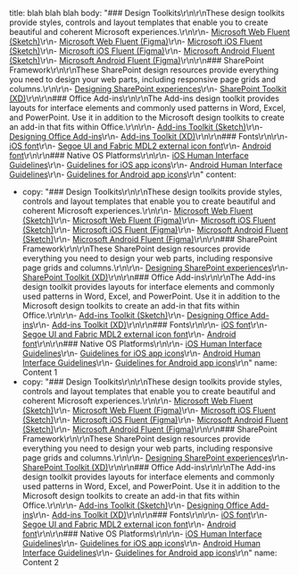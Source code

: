 title: blah blah blah
body: "### Design Toolkits\r\n\r\nThese design toolkits provide styles, controls and layout templates that enable you to create beautiful and coherent Microsoft experiences.\r\n\r\n- [Microsoft Web Fluent (Sketch)](https://aka.ms/FluentToolkits/Web/Sketch)\r\n- [Microsoft Web Fluent (Figma)](https://aka.ms/FluentToolkits/Web/Figma)\r\n- [Microsoft iOS Fluent (Sketch)](https://aka.ms/FluentToolkits/iOS/Sketch)\r\n- [Microsoft iOS Fluent (Figma)](https://aka.ms/FluentToolkits/iOS/Figma)\r\n- [Microsoft Android Fluent (Sketch)](https://aka.ms/FluentToolkits/Android/Sketch)\r\n- [Microsoft Android Fluent (Figma)](https://aka.ms/FluentToolkits/Android/Figma)\r\n\r\n### SharePoint Framework\r\n\r\nThese SharePoint design resources provide everything you need to design your web parts, including responsive page grids and columns.\r\n\r\n- [Designing SharePoint experiences](https://aka.ms/spdesign)\r\n- [SharePoint Toolkit (XD)](https://aka.ms/sharepoint-toolkit)\r\n\r\n### Office Add-ins\r\n\r\nThe Add-ins design toolkit provides layouts for interface elements and commonly used patterns in Word, Excel, and PowerPoint. Use it in addition to the Microsoft design toolkits to create an add-in that fits within Office.\r\n\r\n- [Add-ins Toolkit (Sketch)](https://aka.ms/addins_sketch_toolkit)\r\n- [Designing Office Add-ins](https://docs.microsoft.com/en-us/office/dev/add-ins/design/add-in-design)\r\n- [Add-ins Toolkit (XD)](https://aka.ms/addins_toolkit)\r\n\r\n### Fonts\r\n\r\n- [iOS font](https://developer.apple.com/fonts/)\r\n- [Segoe UI and Fabric MDL2 external icon font](https://aka.ms/WebFluentFonts)\r\n- [Android font](https://fonts.google.com/specimen/Roboto)\r\n\r\n### Native OS Platforms\r\n\r\n- [iOS Human Interface Guidelines](https://developer.apple.com/design/human-interface-guidelines/ios/overview/themes/)\r\n- [Guidelines for iOS app icons](https://developer.apple.com/design/human-interface-guidelines/ios/icons-and-images/app-icon/)\r\n- [Android Human Interface Guidelines](https://developer.android.com/design/)\r\n- [Guidelines for Android app icons](https://developer.android.com/guide/practices/ui_guidelines/icon_design)\r\n"
content:
  - copy: "### Design Toolkits\r\n\r\nThese design toolkits provide styles, controls and layout templates that enable you to create beautiful and coherent Microsoft experiences.\r\n\r\n- [Microsoft Web Fluent (Sketch)](https://aka.ms/FluentToolkits/Web/Sketch)\r\n- [Microsoft Web Fluent (Figma)](https://aka.ms/FluentToolkits/Web/Figma)\r\n- [Microsoft iOS Fluent (Sketch)](https://aka.ms/FluentToolkits/iOS/Sketch)\r\n- [Microsoft iOS Fluent (Figma)](https://aka.ms/FluentToolkits/iOS/Figma)\r\n- [Microsoft Android Fluent (Sketch)](https://aka.ms/FluentToolkits/Android/Sketch)\r\n- [Microsoft Android Fluent (Figma)](https://aka.ms/FluentToolkits/Android/Figma)\r\n\r\n### SharePoint Framework\r\n\r\nThese SharePoint design resources provide everything you need to design your web parts, including responsive page grids and columns.\r\n\r\n- [Designing SharePoint experiences](https://aka.ms/spdesign)\r\n- [SharePoint Toolkit (XD)](https://aka.ms/sharepoint-toolkit)\r\n\r\n### Office Add-ins\r\n\r\nThe Add-ins design toolkit provides layouts for interface elements and commonly used patterns in Word, Excel, and PowerPoint. Use it in addition to the Microsoft design toolkits to create an add-in that fits within Office.\r\n\r\n- [Add-ins Toolkit (Sketch)](https://aka.ms/addins_sketch_toolkit)\r\n- [Designing Office Add-ins](https://docs.microsoft.com/en-us/office/dev/add-ins/design/add-in-design)\r\n- [Add-ins Toolkit (XD)](https://aka.ms/addins_toolkit)\r\n\r\n### Fonts\r\n\r\n- [iOS font](https://developer.apple.com/fonts/)\r\n- [Segoe UI and Fabric MDL2 external icon font](https://aka.ms/WebFluentFonts)\r\n- [Android font](https://fonts.google.com/specimen/Roboto)\r\n\r\n### Native OS Platforms\r\n\r\n- [iOS Human Interface Guidelines](https://developer.apple.com/design/human-interface-guidelines/ios/overview/themes/)\r\n- [Guidelines for iOS app icons](https://developer.apple.com/design/human-interface-guidelines/ios/icons-and-images/app-icon/)\r\n- [Android Human Interface Guidelines](https://developer.android.com/design/)\r\n- [Guidelines for Android app icons](https://developer.android.com/guide/practices/ui_guidelines/icon_design)\r\n"
    name: Content 1
  - copy: "### Design Toolkits\r\n\r\nThese design toolkits provide styles, controls and layout templates that enable you to create beautiful and coherent Microsoft experiences.\r\n\r\n- [Microsoft Web Fluent (Sketch)](https://aka.ms/FluentToolkits/Web/Sketch)\r\n- [Microsoft Web Fluent (Figma)](https://aka.ms/FluentToolkits/Web/Figma)\r\n- [Microsoft iOS Fluent (Sketch)](https://aka.ms/FluentToolkits/iOS/Sketch)\r\n- [Microsoft iOS Fluent (Figma)](https://aka.ms/FluentToolkits/iOS/Figma)\r\n- [Microsoft Android Fluent (Sketch)](https://aka.ms/FluentToolkits/Android/Sketch)\r\n- [Microsoft Android Fluent (Figma)](https://aka.ms/FluentToolkits/Android/Figma)\r\n\r\n### SharePoint Framework\r\n\r\nThese SharePoint design resources provide everything you need to design your web parts, including responsive page grids and columns.\r\n\r\n- [Designing SharePoint experiences](https://aka.ms/spdesign)\r\n- [SharePoint Toolkit (XD)](https://aka.ms/sharepoint-toolkit)\r\n\r\n### Office Add-ins\r\n\r\nThe Add-ins design toolkit provides layouts for interface elements and commonly used patterns in Word, Excel, and PowerPoint. Use it in addition to the Microsoft design toolkits to create an add-in that fits within Office.\r\n\r\n- [Add-ins Toolkit (Sketch)](https://aka.ms/addins_sketch_toolkit)\r\n- [Designing Office Add-ins](https://docs.microsoft.com/en-us/office/dev/add-ins/design/add-in-design)\r\n- [Add-ins Toolkit (XD)](https://aka.ms/addins_toolkit)\r\n\r\n### Fonts\r\n\r\n- [iOS font](https://developer.apple.com/fonts/)\r\n- [Segoe UI and Fabric MDL2 external icon font](https://aka.ms/WebFluentFonts)\r\n- [Android font](https://fonts.google.com/specimen/Roboto)\r\n\r\n### Native OS Platforms\r\n\r\n- [iOS Human Interface Guidelines](https://developer.apple.com/design/human-interface-guidelines/ios/overview/themes/)\r\n- [Guidelines for iOS app icons](https://developer.apple.com/design/human-interface-guidelines/ios/icons-and-images/app-icon/)\r\n- [Android Human Interface Guidelines](https://developer.android.com/design/)\r\n- [Guidelines for Android app icons](https://developer.android.com/guide/practices/ui_guidelines/icon_design)\r\n"
    name: Content 2
